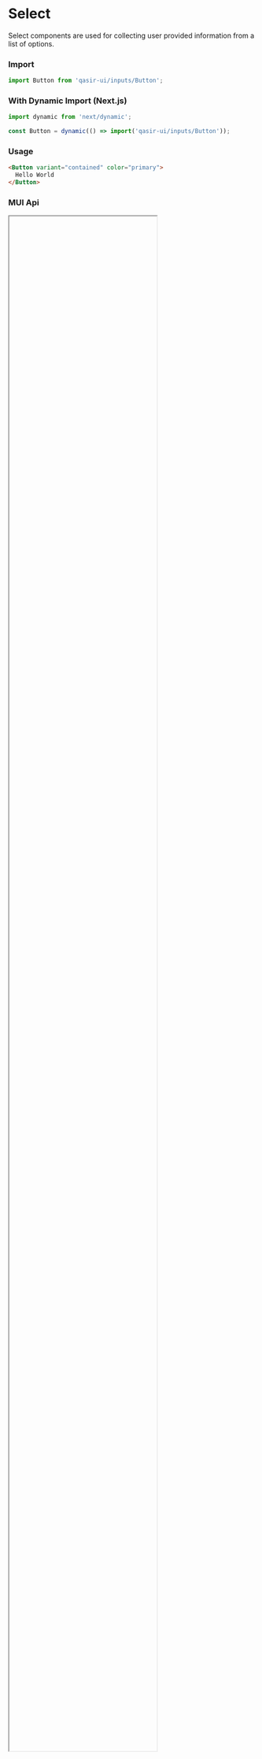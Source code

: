 
<Meta title="Components/Inputs/Select/README" />

<h1>Select</h1>
<p style={{fontSize: 18, fontFamily: ['"Montserrat"', 'sans-serif'].join(',')}}>Select components are used for collecting user provided information from a list of options.</p>

<Figma
  url="https://www.figma.com/file/gBOrYt3aAEcgk2QZDPrWKCIl/Qasir-Design-System?node-id=3866%3A5516"
  height="50%"
  defaultCollapsed
/>

### Import

```js
import Button from 'qasir-ui/inputs/Button';
```

### With Dynamic Import (Next.js)

```js
import dynamic from 'next/dynamic';
```

```js
const Button = dynamic(() => import('qasir-ui/inputs/Button'));
```

### Usage

```html
<Button variant="contained" color="primary">
  Hello World
</Button>
```

### MUI Api

<IFrame url="https://material-ui.com/api/button/" height="80%" defaultCollapsed />
